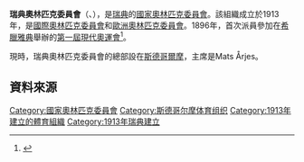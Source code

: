 {{Infobox National Olympic Committee
| title = 瑞典奧林匹克委員會
| logo = 
| 國家或地區 = SWE
| 國家或地區編碼 = SWE
| 成立日期 = 1913年
| 加入國際奧委會 = 1913年
| 所屬成員 = [[歐洲奧林匹克委員會|歐洲奧林匹克委員會]]
| 總部 = 瑞典[[斯德哥爾摩|斯德哥爾摩]]
| 會長 = Mats Årjes
| 秘書長 ={{link-en|古妮拉·林德伯格|Gunilla Lindberg}}
| 網頁 = [http://www.sok.se 官方網頁]
}}
'''瑞典奧林匹克委員會'''（{{lang-sv|Sveriges Olympiska Kommitté}}、{{lang-en|Swedish Olympic Committee}}），是[[瑞典|瑞典]]的[[國家奧林匹克委員會|國家奧林匹克委員會]]。該組織成立於1913年，是[[國際奧林匹克委員會|國際奧林匹克委員會]]和[[歐洲奧林匹克委員會|歐洲奧林匹克委員會]]。1896年，首次派員參加在[[希臘|希臘]][[雅典|雅典]]舉辦的[[1896年夏季奧林匹克運動會|第一屆現代奧運會]]<ref>{{Cite web |url=http://www.sports-reference.com/olympics/countries/SWE/ |title=Sweden |access-date=2014-06-29 |archive-url=https://web.archive.org/web/20100916064133/http://www.sports-reference.com/olympics/countries/SWE/ |archive-date=2010-09-16 |dead-url=yes }}</ref>。

現時，瑞典奧林匹克委員會的總部設在[[斯德哥爾摩|斯德哥爾摩]]，主席是Mats Årjes。

==資料來源==
{{Reflist}}

{{歐洲奧林匹克委員會}}
{{Authority control}}

[[Category:國家奧林匹克委員會|Category:國家奧林匹克委員會]]
[[Category:斯德哥尔摩体育组织|Category:斯德哥尔摩体育组织]]
[[Category:1913年建立的體育組織|Category:1913年建立的體育組織]]
[[Category:1913年瑞典建立|Category:1913年瑞典建立]]